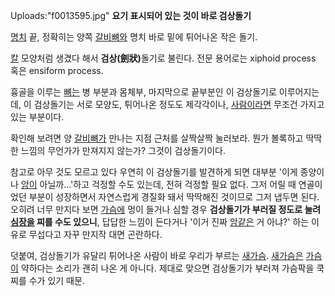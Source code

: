 Uploads:"f0013595.jpg"
'''요기 표시되어 있는 것이 바로 검상돌기'''


[[명치]] 끝, 정확히는 양쪽 [[갈비뼈]]와 명치 바로 밑에 튀어나온 작은 돌기. 

[[칼]] 모양처럼 생겼다 해서 '''검상(劍狀)'''돌기로 불린다. 전문 용어로는 xiphoid process 혹은 ensiform process.

흉골을 이루는 [[뼈]]는 병 부분과 몸체부, 마지막으로 끝부분인 이 검상돌기로 이루어지는데, 이 검상돌기는 서로 모양도, 튀어나온 정도도 제각각이나, [[사람]]이라면 무조건 가지고 있는 부분이다.

확인해 보려면 양 [[갈비뼈]]가 만나는 지점 근처를 살짝살짝 눌러보라. 뭔가 볼록하고 딱딱한 느낌의 무언가가 만져지지 않는가? 그것이 검상돌기이다.

참고로 아무 것도 모르고 있다 우연히 이 검상돌기를 발견하게 되면 대부분 '이게 종양이나 [[암]]이 아닐까…'하고 걱정할 수도 있는데, 전혀 걱정할 필요 없다. 그저 어릴 때 연골이었던 부분이 성장하면서 자연스럽게 경질화 돼서 딱딱해진 것이므로 그저 냅두면 된다. 오히려 너무 만지다 보면 [[가슴]]에 멍이 들거나 심할 경우 '''검상돌기가 부러질 정도로 눌려 [[심장]]을 찌를 수도 있으니''', 답답한 느낌이 든다거나 '이거 진짜 [[암]]같은 거 아냐?' 하는 이유로 무섭다고 자꾸 만지작 대면 곤란하다.

덧붙여, 검상돌기가 유달리 튀어나온 사람이 바로 우리가 부르는 [[새가슴]]. [[새가슴]]은 [[가슴]]이 약하다는 소리가 괜히 나온 게 아니다. 제대로 맞으면 검상돌기가 부러져 가슴팍을 쿡 찌를 수가 있기 때문.
